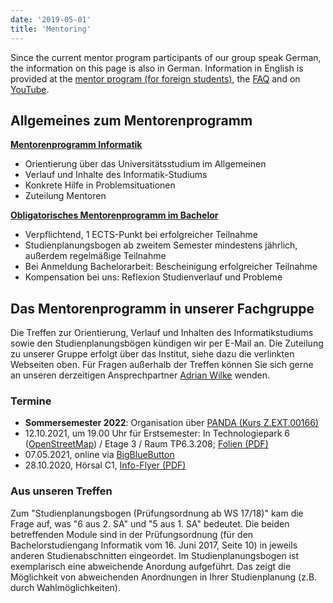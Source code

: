 ```yaml
---
date: '2019-05-01'
title: 'Mentoring'
---
```


Since the current mentor program participants of our group speak German, the information on this page is also in German.
Information in English is provided at the <a target="_blank" href="https://cs.uni-paderborn.de/en/studies/advice-and-support/mentor-program-for-foreign-students/">mentor program (for foreign students)</a>, the <a target="_blank" href="https://cs.uni-paderborn.de/en/studies/advice-and-support/faq">FAQ</a> and on <a target="_blank" href="https://www.youtube.com/playlist?list=PLgDIYPioG-BDCv2IXE7A8xhQAzVkDU0az">YouTube</a>.


## Allgemeines zum Mentorenprogramm

<strong><a target="_blank" href="https://cs.uni-paderborn.de/studium/beratung-und-unterstuetzung/mentorenprogramm/">
Mentorenprogramm Informatik</a></strong>

- Orientierung über das Universitätsstudium im Allgemeinen
- Verlauf und Inhalte des Informatik-Studiums
- Konkrete Hilfe in Problemsituationen
- Zuteilung Mentoren

<strong><a target="_blank" href="https://cs.uni-paderborn.de/studium/beratung-und-unterstuetzung/mentorenprogramm/obligatorisches-mentorenprogramm/">
Obligatorisches Mentorenprogramm im Bachelor</a></strong>

- Verpflichtend, 1 ECTS-Punkt bei erfolgreicher Teilnahme  
- Studienplanungsbogen ab zweitem Semester mindestens jährlich, außerdem regelmäßige Teilnahme
- Bei Anmeldung Bachelorarbeit: Bescheinigung erfolgreicher Teilnahme
- Kompensation bei uns: Reflexion Studienverlauf und Probleme


## Das Mentorenprogramm in unserer Fachgruppe

Die Treffen zur Orientierung, Verlauf und Inhalten des Informatikstudiums sowie den Studienplanungsbögen kündigen wir per E-Mail an.
Die Zuteilung zu unserer Gruppe erfolgt über das Institut, siehe dazu die verlinkten Webseiten oben.
Für Fragen außerhalb der Treffen können Sie sich gerne an unseren derzeitigen Ansprechpartner [Adrian Wilke](/AdrianWilke) wenden.


### Termine

- <strong>Sommersemester 2022</strong>: Organisation über <a target="_blank" href="https://panda.uni-paderborn.de/course/view.php?id=36046">PANDA (Kurs Z.EXT.00166)</a>
- 12.10.2021, um 19.00 Uhr für Erstsemester: In Technologiepark 6 (<a target="_blank" href="https://www.openstreetmap.org/?mlat=51.70081&mlon=8.76048#map=15/51.70081/8.76048">OpenStreetMap</a>) / Etage 3 / Raum TP6.3.208; <a target="_blank" href="https://hobbitdata.informatik.uni-leipzig.de/dice-website/students/mentoring/Mentorenprogramm-2021.pdf">Folien (PDF)</a>
- 07.05.2021, online via <a target="_blank" href="https://open-bbb.uni-paderborn.de/b/adr-zak-d1v-rbr">BigBlueButton</a>
- 28.10.2020, Hörsal C1, <a target="_blank" href="https://hobbitdata.informatik.uni-leipzig.de/dice-website/students/mentoring/Info-Flyer-fuer-Studierende.pdf">Info-Flyer (PDF)</a>


### Aus unseren Treffen

Zum "Studienplanungsbogen (Prüfungsordnung ab WS 17/18)" kam die Frage auf, was "6 aus 2. SA" und "5 aus 1. SA" bedeutet. Die beiden betreffenden Module sind in der Prüfungsordnung (für den Bachelorstudiengang Informatik vom 16. Juni 2017, Seite 10) in jeweils anderen Studienabschnitten eingeordet. Im Studienplanungsbogen ist exemplarisch eine abweichende Anordung aufgeführt. Das zeigt die Möglichkeit von abweichenden Anordnungen in Ihrer Studienplanung (z.B. durch Wahlmöglichkeiten).

